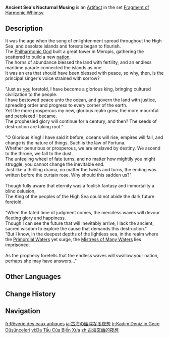{{Artifact Infobox
|image = Item Ancient Sea's Nocturnal Musing.png
|set   = Fragment of Harmonic Whimsy
|piece = Plume of Death
}}
{{Description|A feather accessory carved in the shape of the wings of the golden bees of legend. They seem to flutter with the slightest breeze.}}
'''Ancient Sea's Nocturnal Musing''' is an [[Artifact]] in the set [[Fragment of Harmonic Whimsy]].

==Description==
It was the age when the song of enlightenment spread throughout the High Sea, and desolate islands and forests began to flourish.<br><!--
-->The [[Remus|Philharmonic God]] built a great tower in Meropis, gathering the scattered to build a new [[Remuria|nation]].<br><!--
-->The horns of abundance blessed the land with fertility, and an endless maritime parade connected the islands as one.<br><!--
-->It was an era that should have been blessed with peace, so why, then, is the principal singer's voice strained with sorrow?<br><br><!--
-->"Just as [[Sybilla|you]] foretold, I have become a glorious king, bringing cultured civilization to the people.<br><!--
-->I have bestowed peace unto the ocean, and govern the land with justice, spreading order and progress to every corner of the earth.<br><!--
-->Yet the more prosperous my new, glorious realm grew, the more mournful and perplexed I became.<br><!--
-->The prophesied glory will continue for a century, and then? The seeds of destruction are taking root."<br><br><!--
-->"O Glorious King! I have said it before, oceans will rise, empires will fall, and change is the nature of things. Such is the law of Fortuna.<br><!--
-->Whether penurious or prosperous, we are enslaved by destiny. We ascend to the throne, we fall to the dust.<br><!--
-->The unfeeling wheel of fate turns, and no matter how mightily you might struggle, you cannot change the inevitable end.<br><!--
-->Just like a thrilling drama, no matter the twists and turns, the ending was written before the curtain rose. Why should this sadden us?"<br><br><!--
-->Though fully aware that eternity was a foolish fantasy and immortality a blind delusion,<br><!--
-->The King of the peoples of the High Sea could not abide the dark future foretold.<br><br><!--
-->"When the fated time of judgment comes, the merciless waves will devour fleeting glory and happiness.<br><!--
-->Though I can see the future that will inevitably arrive, I lack the ancient, sacred wisdom to explore the cause that demands this destruction."<br><!--
-->"But I know, in the deepest depths of the lightless sea, in the realm where the [[Primordial Sea|Primordial Waters]] yet surge, the [[Egeria|Mistress of Many Waters]] lies imprisoned.<br><br><!--
-->As the prophecy foretells that the endless waves will swallow your nation, perhaps she may have answers..."

==Other Languages==
{{Other Languages
|en       = Ancient Sea's Nocturnal Musing
|zhs      = 古海玄幽的夜想
|zhs_rm   = 
|zht      = 古海玄幽的夜想
|zht_rm   = 
|zh_tl    = 
|ja       = 古海の幽深なる夜想
|ja_rm    = Kokai no Yuushin Naru Yasou
|ja_tl    = 
|ko       = 고대 바다의 야상곡
|ko_rm    = 
|ko_tl    = 
|es       = Nocturno del Mar de Antaño
|es_tl    = Nocturne of the Sea of ​​Yesteryear
|fr       = Rêverie des eaux antiques
|fr_tl    = Ancient Water's Reverie
|ru       = Ночные раздумья древнего моря
|ru_tl    = Ancient Sea's Nocturnal Reflections
|th       = Ancient Sea's Nocturnal Musing
|vi       = Dạ Tấu Của Biển Xưa
|vi_tl    = 
|de       = Nächtliches Grübeln der uralten See
|de_tl    = Ancient Sea's Nocturnal Musing
|id       = Ancient Sea's Nocturnal Musing
|pt       = Reflexão Noturna do Mar Antigo
|pt_tl    = 
|tr       = Kadim Deniz'in Gece Düşünceleri
|tr_tl    = 
|it       = Riflessione notturna del Mare Antico
|it_tl    = Night Reflection of the Ancient Sea
}}

==Change History==
{{Change History|4.6}}

==Navigation==
{{Artifact Set Navbox|Fragment of Harmonic Whimsy}}

[[fr:Rêverie des eaux antiques]]
[[ja:古海の幽深なる夜想]]
[[tr:Kadim Deniz'in Gece Düşünceleri]]
[[vi:Dạ Tấu Của Biển Xưa]]
[[zh:古海玄幽的夜想]]